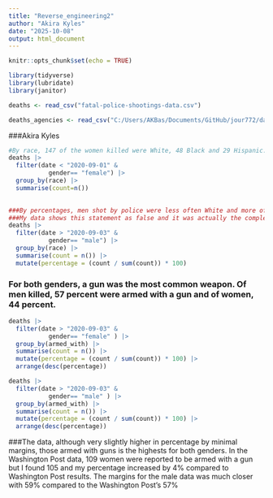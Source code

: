 ```yaml
---
title: "Reverse_engineering2"
author: "Akira Kyles"
date: "2025-10-08"
output: html_document
---
```


```r
knitr::opts_chunk$set(echo = TRUE)
```

```r
library(tidyverse)
library(lubridate)
library(janitor)
```

```r
deaths <- read_csv("fatal-police-shootings-data.csv")
```
```r
deaths_agencies <- read_csv("C:/Users/AKBas/Documents/GitHub/jour772/data-police-shootings/v2/fatal-police-shootings-agencies.csv")
```
###Akira Kyles
```r
#By race, 147 of the women killed were White, 48 Black and 29 Hispanic. Five were Native American, four were Asian and three were other races.
deaths |> 
  filter(date < "2020-09-01" &
           gender== "female") |> 
  group_by(race) |> 
  summarise(count=n()) 
  
```
```r
###By percentages, men shot by police were less often White and more often Black or Hispanic. 
###My data shows this statement as false and it was actually the complete opposite. 
deaths |> 
  filter(date > "2020-09-03" &
           gender== "male") |> 
  group_by(race) |> 
  summarise(count = n()) |> 
  mutate(percentage = (count / sum(count)) * 100)
```
### For both genders, a gun was the most common weapon. Of men killed, 57 percent were armed with a gun and of women, 44 percent.
```r
deaths |> 
  filter(date > "2020-09-03" &
           gender== "female" ) |>
  group_by(armed_with) |> 
  summarise(count = n()) |> 
  mutate(percentage = (count / sum(count)) * 100) |> 
  arrange(desc(percentage))

```
```r
deaths |> 
  filter(date > "2020-09-03" &
           gender== "male" ) |>
  group_by(armed_with) |> 
  summarise(count = n()) |> 
  mutate(percentage = (count / sum(count)) * 100) |> 
  arrange(desc(percentage))
```
###The data, although very slightly higher in percentage by minimal margins, those armed with guns is the highests for both genders. In the Washington Post data, 109 women were reported to be armed with a gun but I found 105 and my percentage increased by 4% compared to Washington Post results. The margins for the male data was much closer with 59% compared to the Washington Post's 57%
